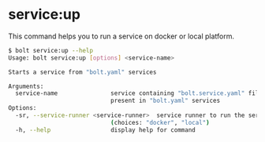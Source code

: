 
<Meta pageTitle="service:up | bolt-framework" description="Run Docker containers, child processes, or even encapsulate your entire project within a VM, all under one unified API." />





# service:up

This command helps you to run a service on docker or local platform.

```bash
$ bolt service:up --help
Usage: bolt service:up [options] <service-name>

Starts a service from "bolt.yaml" services

Arguments:
  service-name               service containing "bolt.service.yaml" file and
                             present in "bolt.yaml" services
Options:
  -sr, --service-runner <service-runner>  service runner to run the service on
                             (choices: "docker", "local")
  -h, --help                 display help for command
```
